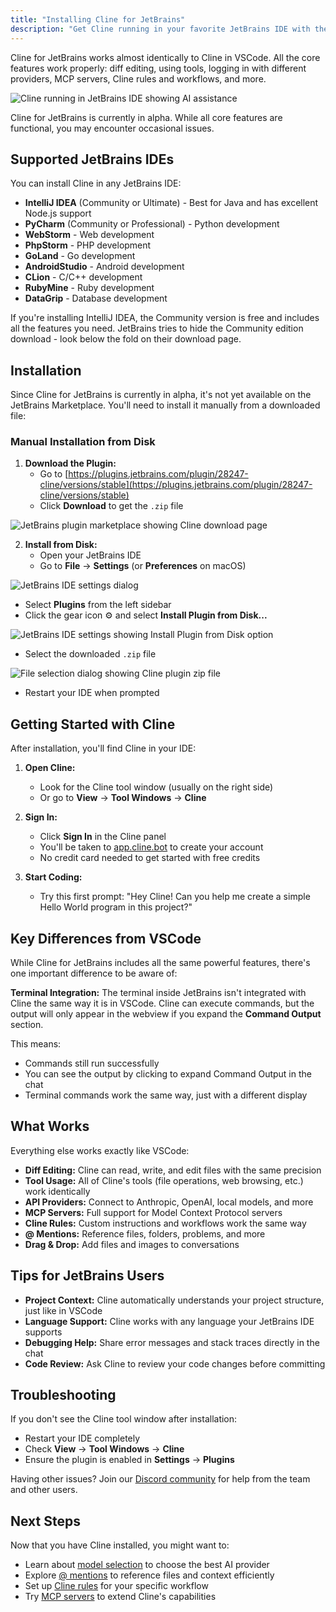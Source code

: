 ```yaml
---
title: "Installing Cline for JetBrains"
description: "Get Cline running in your favorite JetBrains IDE with the same powerful AI assistance you know from VSCode."
---
```


Cline for JetBrains works almost identically to Cline in VSCode. All the core features work properly: diff editing, using tools, logging in with different providers, MCP servers, Cline rules and workflows, and more.

<Frame>
	<img
		src="https://storage.googleapis.com/cline_public_images/docs/assets/jetbrains-demo-hifi.gif"
		alt="Cline running in JetBrains IDE showing AI assistance"
	/>
</Frame>

<Note>Cline for JetBrains is currently in alpha. While all core features are functional, you may encounter occasional issues.</Note>

## Supported JetBrains IDEs

You can install Cline in any JetBrains IDE:

- **IntelliJ IDEA** (Community or Ultimate) - Best for Java and has excellent Node.js support
- **PyCharm** (Community or Professional) - Python development
- **WebStorm** - Web development
- **PhpStorm** - PHP development  
- **GoLand** - Go development
- **AndroidStudio** - Android development
- **CLion** - C/C++ development
- **RubyMine** - Ruby development
- **DataGrip** - Database development

If you're installing IntelliJ IDEA, the Community version is free and includes all the features you need. JetBrains tries to hide the Community edition download - look below the fold on their download page.

## Installation

Since Cline for JetBrains is currently in alpha, it's not yet available on the JetBrains Marketplace. You'll need to install it manually from a downloaded file:

### Manual Installation from Disk

1. **Download the Plugin:**
   - Go to [https://plugins.jetbrains.com/plugin/28247-cline/versions/stable](https://plugins.jetbrains.com/plugin/28247-cline/versions/stable)
   - Click **Download** to get the `.zip` file

<Frame>
	<img
		src="https://storage.googleapis.com/cline_public_images/docs/assets/cline-jetbrains-marketplace-download.png"
		alt="JetBrains plugin marketplace showing Cline download page"
	/>
</Frame>

2. **Install from Disk:**
   - Open your JetBrains IDE
   - Go to **File** → **Settings** (or **Preferences** on macOS)

<Frame>
	<img
		src="https://storage.googleapis.com/cline_public_images/docs/assets/cline-jetbrains-settings.png"
		alt="JetBrains IDE settings dialog"
	/>
</Frame>

   - Select **Plugins** from the left sidebar
   - Click the gear icon ⚙️ and select **Install Plugin from Disk...**

<Frame>
	<img
		src="https://storage.googleapis.com/cline_public_images/docs/assets/cline-jetbrains-install-disk.png"
		alt="JetBrains IDE settings showing Install Plugin from Disk option"
	/>
</Frame>

   - Select the downloaded `.zip` file

<Frame>
	<img
		src="https://storage.googleapis.com/cline_public_images/docs/assets/cline-jetbrains-zip-file.png"
		alt="File selection dialog showing Cline plugin zip file"
	/>
</Frame>

   - Restart your IDE when prompted

## Getting Started with Cline

After installation, you'll find Cline in your IDE:

1. **Open Cline:**
   - Look for the Cline tool window (usually on the right side)
   - Or go to **View** → **Tool Windows** → **Cline**

2. **Sign In:**
   - Click **Sign In** in the Cline panel
   - You'll be taken to [app.cline.bot](https://app.cline.bot) to create your account
   - No credit card needed to get started with free credits

3. **Start Coding:**
   - Try this first prompt: "Hey Cline! Can you help me create a simple Hello World program in this project?"

## Key Differences from VSCode

While Cline for JetBrains includes all the same powerful features, there's one important difference to be aware of:

**Terminal Integration:** The terminal inside JetBrains isn't integrated with Cline the same way it is in VSCode. Cline can execute commands, but the output will only appear in the webview if you expand the **Command Output** section.

This means:
- Commands still run successfully
- You can see the output by clicking to expand Command Output in the chat
- Terminal commands work the same way, just with a different display

## What Works

Everything else works exactly like VSCode:

- **Diff Editing:** Cline can read, write, and edit files with the same precision
- **Tool Usage:** All of Cline's tools (file operations, web browsing, etc.) work identically  
- **API Providers:** Connect to Anthropic, OpenAI, local models, and more
- **MCP Servers:** Full support for Model Context Protocol servers
- **Cline Rules:** Custom instructions and workflows work the same way
- **@ Mentions:** Reference files, folders, problems, and more
- **Drag & Drop:** Add files and images to conversations

## Tips for JetBrains Users

- **Project Context:** Cline automatically understands your project structure, just like in VSCode
- **Language Support:** Cline works with any language your JetBrains IDE supports
- **Debugging Help:** Share error messages and stack traces directly in the chat
- **Code Review:** Ask Cline to review your code changes before committing

## Troubleshooting

If you don't see the Cline tool window after installation:
- Restart your IDE completely
- Check **View** → **Tool Windows** → **Cline**
- Ensure the plugin is enabled in **Settings** → **Plugins**

Having other issues? Join our [Discord community](https://discord.gg/cline) for help from the team and other users.

## Next Steps

Now that you have Cline installed, you might want to:
- Learn about [model selection](/getting-started/model-selection-guide) to choose the best AI provider
- Explore [@ mentions](/features/at-mentions/overview) to reference files and context efficiently  
- Set up [Cline rules](/features/cline-rules) for your specific workflow
- Try [MCP servers](/mcp/mcp-overview) to extend Cline's capabilities
